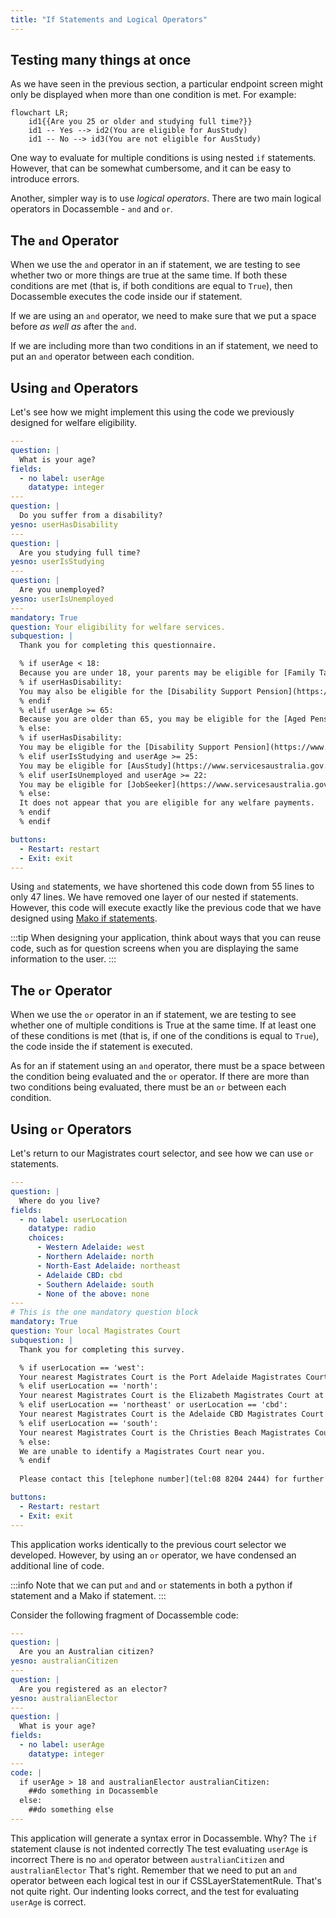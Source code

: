 ```yaml
---
title: "If Statements and Logical Operators"
---
```



## Testing many things at once
As we have seen in the previous section, a particular endpoint screen might only be displayed when more than one condition is met. For example: 

```mermaid
flowchart LR;
    id1{{Are you 25 or older and studying full time?}}
    id1 -- Yes --> id2(You are eligible for AusStudy)
    id1 -- No --> id3(You are not eligible for AusStudy)
```

One way to evaluate for multiple conditions is using nested ```if``` statements. However, that can be somewhat cumbersome, and it can be easy to introduce errors. 

Another, simpler way is to use *logical operators*. There are two main logical operators in Docassemble - ```and``` and ```or```. 

## The ```and``` Operator
When we use the ```and``` operator in an if statement, we are testing to see whether two or more things are true at the same time. If both these conditions are met (that is, if both conditions are equal to ```True```), then Docassemble executes the code inside our if statement.

If we are using an ```and``` operator, we need to make sure that we put a space before *as well as* after the ```and```.

If we are including more than two conditions in an if statement, we need to put an ```and``` operator between each condition.

## Using ```and``` Operators

Let's see how we might implement this using the code we previously designed for welfare eligibility.

```yaml showLineNumbers title="Ch4_Welfare_And_If_Statements.yml" showLineNumbers
---
question: |
  What is your age?
fields:
  - no label: userAge
    datatype: integer
---
question: |
  Do you suffer from a disability?
yesno: userHasDisability
---
question: |
  Are you studying full time?
yesno: userIsStudying
---
question: |
  Are you unemployed?
yesno: userIsUnemployed
---
mandatory: True 
question: Your eligibility for welfare services.
subquestion: |
  Thank you for completing this questionnaire.

  % if userAge < 18:
  Because you are under 18, your parents may be eligible for [Family Tax A and B](https://www.dss.gov.au/families-and-children/benefits-payments/family-tax-benefit).
  % if userHasDisability:
  You may also be eligible for the [Disability Support Pension](https://www.servicesaustralia.gov.au/disability-support-pension).
  % endif
  % elif userAge >= 65:
  Because you are older than 65, you may be eligible for the [Aged Pension](https://www.servicesaustralia.gov.au/age-pension)
  % else:
  % if userHasDisability:
  You may be eligible for the [Disability Support Pension](https://www.servicesaustralia.gov.au/disability-support-pension).
  % elif userIsStudying and userAge >= 25:
  You may be eligible for [AusStudy](https://www.servicesaustralia.gov.au/austudy).
  % elif userIsUnemployed and userAge >= 22:
  You may be eligible for [JobSeeker](https://www.servicesaustralia.gov.au/jobseeker-payment).
  % else:
  It does not appear that you are eligible for any welfare payments. 
  % endif
  % endif

buttons:
  - Restart: restart
  - Exit: exit
---
```

Using ```and``` statements, we have shortened this code down from 55 lines to only 47 lines. We have removed one layer of our nested if statements. However, this code will execute exactly like the previous code that we have designed using [Mako if statements](00-50). 

:::tip
When designing your application, think about ways that you can reuse code, such as for question screens when you are displaying the same information to the user.
:::

## The ```or``` Operator
When we use the ```or``` operator in an if statement, we are testing to see whether one of multiple conditions is True at the same time. If at least one of these conditions is met (that is, if one of the conditions is equal to ```True```), the code inside the if statement is executed.

As for an if statement using an ```and``` operator, there must be a space between the condition being evaluated and the ```or``` operator. If there are more than two conditions being evaluated, there must be an ```or``` between each condition.

## Using ```or``` Operators
Let's return to our Magistrates court selector, and see how we can use ```or``` statements. 

```yaml showLineNumbers title="Ch4_Magistrates_Court_Finder_Or_Statements.yml" showLineNumbers
---
question: |
  Where do you live?
fields:
  - no label: userLocation
    datatype: radio
    choices:
      - Western Adelaide: west
      - Northern Adelaide: north
      - North-East Adelaide: northeast
      - Adelaide CBD: cbd
      - Southern Adelaide: south
      - None of the above: none
---
# This is the one mandatory question block
mandatory: True
question: Your local Magistrates Court
subquestion: |
  Thank you for completing this survey.

  % if userLocation == 'west':
  Your nearest Magistrates Court is the Port Adelaide Magistrates Court at 260 St Vincent Street, Port Adelaide SA 5015.
  % elif userLocation == 'north':
  Your nearest Magistrates Court is the Elizabeth Magistrates Court at 15 Frobisher Road, Elizabeth SA 5112.
  % elif userLocation == 'northeast' or userLocation == 'cbd':
  Your nearest Magistrates Court is the Adelaide CBD Magistrates Court at 260 Victoria Square, Adelaide SA 5000.
  % elif userLocation == 'south':
  Your nearest Magistrates Court is the Christies Beach Magistrates Court at 96 Dyson Road, Christie Downs SA 5164.
  % else:
  We are unable to identify a Magistrates Court near you.
  % endif
  
  Please contact this [telephone number](tel:08 8204 2444) for further details.

buttons:
  - Restart: restart
  - Exit: exit
---
```

This application works identically to the previous court selector we developed. However, by using an ```or``` operator, we have condensed an additional line of code.

:::info
Note that we can put ```and``` and ```or``` statements in both a python if statement and a Mako if statement.
:::

<Quizlet title="Logical Operators Quiz">
  Consider the following fragment of Docassemble code:

  ```yaml
  ---
  question: |
    Are you an Australian citizen?
  yesno: australianCitizen
  ---
  question: |
    Are you registered as an elector?
  yesno: australianElector
  ---
  question: |
    What is your age?
  fields:
    - no label: userAge
      datatype: integer
  ---
  code: |
    if userAge > 18 and australianElector australianCitizen:
      ##do something in Docassemble
    else:
      ##do something else
  ---
  ```

  This application will generate a syntax error in Docassemble. Why?
  <Answer>
    The `if` statement clause is not indented correctly
  </Answer>
  <Answer>
    The test evaluating `userAge` is incorrect
  </Answer>
  <Answer isCorrect>
    There is no `and` operator between `australianCitizen` and `australianElector`
  </Answer>
  <Explanation correctAnswer>
  That's right. Remember that we need to put an `and` operator between each logical test in our if CSSLayerStatementRule.
  </Explanation>
  <Explanation>
  That's not quite right. Our indenting looks correct, and the test for evaluating `userAge` is correct. 
  </Explanation>
</Quizlet>
